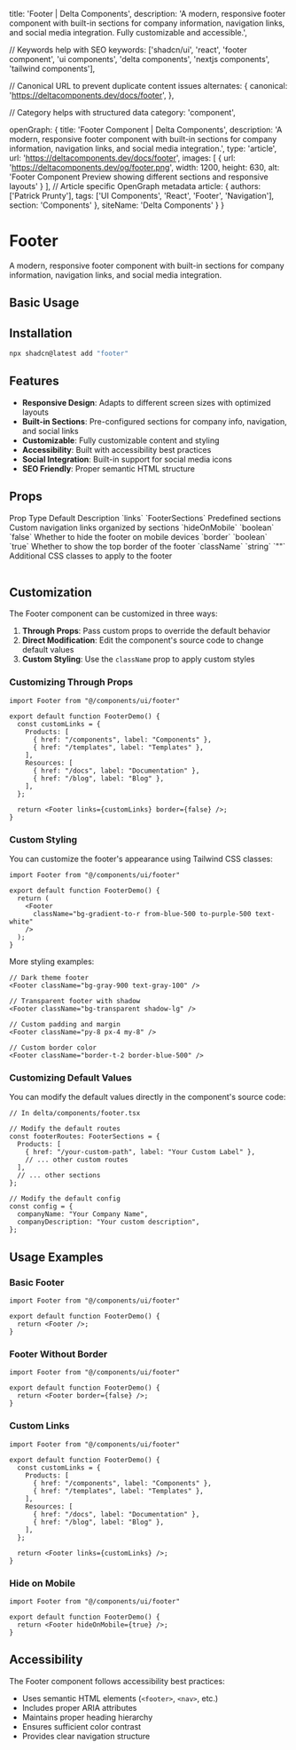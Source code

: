   title: 'Footer | Delta Components',
  description: 'A modern, responsive footer component with built-in sections for company information, navigation links, and social media integration. Fully customizable and accessible.',

  // Keywords help with SEO
  keywords: ['shadcn/ui', 'react', 'footer component', 'ui components', 'delta components', 'nextjs components', 'tailwind components'],

  // Canonical URL to prevent duplicate content issues
  alternates: {
    canonical: 'https://deltacomponents.dev/docs/footer',
  },

  // Category helps with structured data
  category: 'component',

  openGraph: {
    title: 'Footer Component | Delta Components',
    description: 'A modern, responsive footer component with built-in sections for company information, navigation links, and social media integration.',
    type: 'article',
    url: 'https://deltacomponents.dev/docs/footer',
    images: [
      {
        url: 'https://deltacomponents.dev/og/footer.png',
        width: 1200,
        height: 630,
        alt: 'Footer Component Preview showing different sections and responsive layouts'
      }
    ],
    // Article specific OpenGraph metadata
    article: {
      authors: ['Patrick Prunty'],
      tags: ['UI Components', 'React', 'Footer', 'Navigation'],
      section: 'Components'
    },
    siteName: 'Delta Components'
  }
}

# Footer

A modern, responsive footer component with built-in sections for company information, navigation links, and social media integration.

## Basic Usage

<ComponentTabs name="footer-basic" />

## Installation

```bash
npx shadcn@latest add "footer"
```

## Features

- **Responsive Design**: Adapts to different screen sizes with optimized layouts
- **Built-in Sections**: Pre-configured sections for company info, navigation, and social links
- **Customizable**: Fully customizable content and styling
- **Accessibility**: Built with accessibility best practices
- **Social Integration**: Built-in support for social media icons
- **SEO Friendly**: Proper semantic HTML structure

## Props

<Table>
  <TableHeader>
    <TableRow>
      <TableHead>Prop</TableHead>
      <TableHead>Type</TableHead>
      <TableHead>Default</TableHead>
      <TableHead>Description</TableHead>
    </TableRow>
  </TableHeader>
  <TableBody>
    <TableRow>
      <TableCell>`links`</TableCell>
      <TableCell>`FooterSections`</TableCell>
      <TableCell>Predefined sections</TableCell>
      <TableCell>Custom navigation links organized by sections</TableCell>
    </TableRow>
    <TableRow>
      <TableCell>`hideOnMobile`</TableCell>
      <TableCell>`boolean`</TableCell>
      <TableCell>`false`</TableCell>
      <TableCell>Whether to hide the footer on mobile devices</TableCell>
    </TableRow>
    <TableRow>
      <TableCell>`border`</TableCell>
      <TableCell>`boolean`</TableCell>
      <TableCell>`true`</TableCell>
      <TableCell>Whether to show the top border of the footer</TableCell>
    </TableRow>
    <TableRow>
      <TableCell>`className`</TableCell>
      <TableCell>`string`</TableCell>
      <TableCell>`""`</TableCell>
      <TableCell>Additional CSS classes to apply to the footer</TableCell>
    </TableRow>
  </TableBody>
</Table>

## Customization

The Footer component can be customized in three ways:

1. **Through Props**: Pass custom props to override the default behavior
2. **Direct Modification**: Edit the component's source code to change default values
3. **Custom Styling**: Use the `className` prop to apply custom styles

### Customizing Through Props

```tsx
import Footer from "@/components/ui/footer"

export default function FooterDemo() {
  const customLinks = {
    Products: [
      { href: "/components", label: "Components" },
      { href: "/templates", label: "Templates" },
    ],
    Resources: [
      { href: "/docs", label: "Documentation" },
      { href: "/blog", label: "Blog" },
    ],
  };

  return <Footer links={customLinks} border={false} />;
}
```

### Custom Styling

You can customize the footer's appearance using Tailwind CSS classes:

```tsx
import Footer from "@/components/ui/footer"

export default function FooterDemo() {
  return (
    <Footer 
      className="bg-gradient-to-r from-blue-500 to-purple-500 text-white"
    />
  );
}
```

More styling examples:

```tsx
// Dark theme footer
<Footer className="bg-gray-900 text-gray-100" />

// Transparent footer with shadow
<Footer className="bg-transparent shadow-lg" />

// Custom padding and margin
<Footer className="py-8 px-4 my-8" />

// Custom border color
<Footer className="border-t-2 border-blue-500" />
```

### Customizing Default Values

You can modify the default values directly in the component's source code:

```tsx
// In delta/components/footer.tsx

// Modify the default routes
const footerRoutes: FooterSections = {
  Products: [
    { href: "/your-custom-path", label: "Your Custom Label" },
    // ... other custom routes
  ],
  // ... other sections
};

// Modify the default config
const config = {
  companyName: "Your Company Name",
  companyDescription: "Your custom description",
};
```

## Usage Examples

### Basic Footer

```tsx
import Footer from "@/components/ui/footer"

export default function FooterDemo() {
  return <Footer />;
}
```

### Footer Without Border

```tsx
import Footer from "@/components/ui/footer"

export default function FooterDemo() {
  return <Footer border={false} />;
}
```

### Custom Links

```tsx
import Footer from "@/components/ui/footer"

export default function FooterDemo() {
  const customLinks = {
    Products: [
      { href: "/components", label: "Components" },
      { href: "/templates", label: "Templates" },
    ],
    Resources: [
      { href: "/docs", label: "Documentation" },
      { href: "/blog", label: "Blog" },
    ],
  };

  return <Footer links={customLinks} />;
}
```

### Hide on Mobile

```tsx
import Footer from "@/components/ui/footer"

export default function FooterDemo() {
  return <Footer hideOnMobile={true} />;
}
```

## Accessibility

The Footer component follows accessibility best practices:

- Uses semantic HTML elements (`<footer>`, `<nav>`, etc.)
- Includes proper ARIA attributes
- Maintains proper heading hierarchy
- Ensures sufficient color contrast
- Provides clear navigation structure
